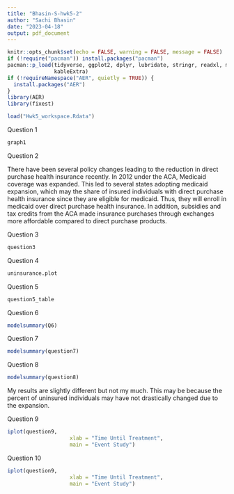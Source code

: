 ```yaml
---
title: "Bhasin-S-hwk5-2"
author: "Sachi Bhasin"
date: "2023-04-18"
output: pdf_document
---
```


```r
knitr::opts_chunk$set(echo = FALSE, warning = FALSE, message = FALSE)
if (!require("pacman")) install.packages("pacman")
pacman::p_load(tidyverse, ggplot2, dplyr, lubridate, stringr, readxl, modelsummary, data.table, gdata, scales,
               kableExtra)
if (!requireNamespace("AER", quietly = TRUE)) {
  install.packages("AER")
}
library(AER)
library(fixest)

load("Hwk5_workspace.Rdata")
```

\vspace{.2in}
\noindent Question 1

```r
graph1 
```


\newpage

\vspace{.2in}
\noindent Question 2

There have been several policy changes leading to the reduction in direct purchase health insurance recently. In 2012 under the ACA, Medicaid coverage was expanded. This led to several states adopting medicaid expansion, which may the share of insured individuals with direct purchase health insurance since they are eligible for medicaid. Thus, they will enroll in medicaid over direct purchase health insurance. In addition, subsidies and tax credits from the ACA made insurance purchases through exchanges more affordable compared to direct purchase products.


\newpage

\vspace{.2in}
\noindent Question 3

```r
question3
```

\newpage

\vspace{.2in}
\noindent Question 4

```r
uninsurance.plot   
```

\newpage

\vspace{.2in}
\noindent Question 5

```r
question5_table
```


\newpage

\vspace{.2in}
\noindent Question 6





```r
modelsummary(Q6)
```

\newpage

\vspace{.2in}
\noindent Question 7










```r
modelsummary(question7)
```

\newpage

\vspace{.2in}
\noindent Question 8






```r
modelsummary(question8)
```
My results are slightly different but not my much. This may be because the percent of uninsured individuals may have not drastically changed due to the expansion. 

\newpage

\vspace{.2in}
\noindent Question 9

```r

iplot(question9,
                    xlab = "Time Until Treatment",
                    main = "Event Study")

```

\newpage

\vspace{.2in}
\noindent Question 10 

```r
iplot(question9,
                    xlab = "Time Until Treatment",
                    main = "Event Study")

```

